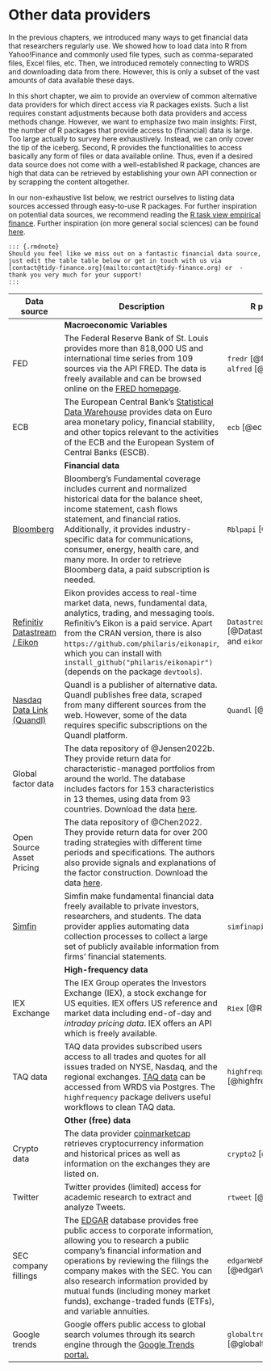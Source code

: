 # Other data providers

In the previous chapters, we introduced many ways to get financial data that researchers regularly use. We showed how to load data into R from Yahoo!Finance and commonly used file types, such as comma-separated files, Excel files, etc. Then, we introduced remotely connecting to WRDS and downloading data from there. However, this is only a subset of the vast amounts of data available these days. 

In this short chapter, we aim to provide an overview of common alternative data providers for which direct access via R packages exists. Such a list requires constant adjustments because both data providers and access methods change. 
However, we want to emphasize two main insights: First, the number of R packages that provide access to (financial) data is large. Too large actually to survey here exhaustively. Instead, we can only cover the tip of the iceberg. Second, R provides the functionalities to access basically any form of files or data available online. Thus, even if a desired data source does not come with a well-established R package, chances are high that data can be retrieved by establishing your own API connection or by scrapping the content altogether. 

In our non-exhaustive list below, we restrict ourselves to listing data sources accessed through easy-to-use R packages. For further inspiration on potential data sources, we recommend reading the [R task view empirical finance](https://cran.r-project.org/web/views/Finance.html). Further inspiration (on more general social sciences) can be found [here](https://cengel.github.io/gearup2016/SULdataAccess.html). 

```asis
::: {.rmdnote}
Should you feel like we miss out on a fantastic financial data source, just edit the table table below or get in touch with us via [contact@tidy-finance.org](mailto:contact@tidy-finance.org) or  - thank you very much for your support!
:::
```


| Data source                                                     	| Description                                                                                                                                                                                                                                                                                                                                                                                                        	|    R packages                                                    	|
|-----------------------------------------------------------------------------	|---------------------------------------------------------------------------------------------------------------------------------------------------------------------------------------------------------------------------------------------------------------------------------------------------------------------------------------------------------------------------------------------------------	|--------------------------------------------------------	|
|                                                      	| **Macroeconomic Variables**                                                                                                                                                                                                                                                                                                                                                                                                        	|                                                        	|
| FED                                                                         	| The Federal Reserve Bank of St. Louis provides more than 818,000 US and international time series from 109 sources via the API FRED. The data is freely available and can be browsed online on the [FRED homepage](https://fred.stlouisfed.org/).                                                                                                                                                       	| `fredr` [@fredr] and `alfred` [@alfred]                	|
| ECB                                                                         	| The European Central Bank's [Statistical Data Warehouse](https://sdw.ecb.europa.eu/) provides data on Euro area monetary policy, financial stability, and other topics relevant to the activities of the ECB and the European System of Central Banks (ESCB).                                                                                                                                           	| `ecb` [@ecb]                                           	|
|                                                               	|  **Financial data**                                                                                                                                                                                                                                                                                                                                                                                                       	|                                                        	|
| [Bloomberg](https://www.bloomberg.com/)                                     	| Bloomberg's Fundamental coverage includes current and normalized historical data for the balance sheet, income statement, cash flows statement, and financial ratios. Additionally, it provides industry-specific data for communications, consumer, energy, health care, and many more. In order to retrieve Bloomberg data, a paid subscription is needed.                                            	| `Rblpapi` [@Rblpapi]                                   	|
| [Refinitiv Datastream / Eikon](https://www.refinitiv.com/en/financial-data) 	| Eikon provides access to real-time market data, news, fundamental data, analytics, trading, and messaging tools. Refinitiv's Eikon is a paid service. Apart from the CRAN version, there is also `https://github.com/philaris/eikonapir`, which you can install with `install_github("philaris/eikonapir")` (depends on the package `devtools`).                                                        	| `DatastreamDSWS2R` [@DatastreamDSWS2R] and `eikonapir` 	|
| [Nasdaq Data Link (Quandl)](data.nasdaq.com/publishers/qdl)                 	| Quandl is a publisher of alternative data. Quandl publishes free data, scraped from many different sources from the web. However, some of the data requires specific subscriptions on the Quandl platform.                                                                                                                                                                                              	| `Quandl` [@Quandl]                                     	|
| Global factor data                                                          	| The data repository of @Jensen2022b. They provide return data for characteristic-managed portfolios from around the world. The database includes factors for 153 characteristics in 13 themes, using data from 93 countries. Download the data [here](https://jkpfactors.com/).                                                                                                                         	|                                                        	|
| Open Source Asset Pricing                                                   	| The data repository of @Chen2022. They provide return data for over 200 trading strategies with different time periods and specifications. The authors also provide signals and explanations of the factor construction. Download the data [here](https://www.openassetpricing.com/data).                                                                                                               	|                                                        	|
| [Simfin](https://simfin.com/)                                               	| Simfin make fundamental financial data freely available to private investors, researchers, and students. The data provider applies automating data collection processes to collect a large set of publicly available information from firms' financial statements.                                                                                                                                      	| `simfinapi` [@simfinapi]                               	|
|                                                       	|    **High-frequency data**                                                                                                                                                                                                                                                                                                                                                                                                     	|                                                        	|
| IEX Exchange                                                                	| The IEX Group operates the Investors Exchange (IEX), a stock exchange for US equities. IEX offers US reference and market data including end-of-day and *intraday pricing data*. IEX offers an API which is freely available.                                                                                                                                                                           	| `Riex` [@Riex]                                         	|
| TAQ data                                                                    	| TAQ data provides subscribed users access to all trades and quotes for all issues traded on NYSE, Nasdaq, and the regional exchanges. [TAQ data](https://www.nyse.com/market-data/historical) can be accessed from WRDS via Postgres. The `highfrequency` package delivers useful workflows to clean TAQ data.                                                                                          	| `highfrequency` [@highfrequency]                       	|
|                                                           	|  **Other (free) data **                                                                                                                                                                                                                                                                                                                                                                                                       	|                                                        	|
| Crypto data                                                         	| The data provider [coinmarketcap](coinmarketcap.com) retrieves cryptocurrency information and historical prices as well as information on the exchanges they are listed on.                                                                                                                                                                                                                             	| `crypto2` [@crypto2]                                   	|
| Twitter                                                                     	| Twitter provides (limited) access for academic research to extract and analyze Tweets.                                                                                                                                                                                                                                                                                                                  	| `rtweet` [@rtweet]                                     	|
| SEC company fillings                                                        	| The [EDGAR](https://www.sec.gov/edgar/about) database provides free public access to corporate information, allowing you to research a public company’s financial information and operations by reviewing the filings the company makes with the SEC.  You can also research information provided by mutual funds (including money market funds), exchange-traded funds (ETFs), and variable annuities. 	| `edgarWebR` [@edgarWebR]                               	|
| Google trends                                                        	| Google offers public access to global search volumes through its search engine through the [Google Trends portal.](https://trends.google.com/trends/?geo=DK) 	| `globaltrends` [@globaltrends]                               	|
